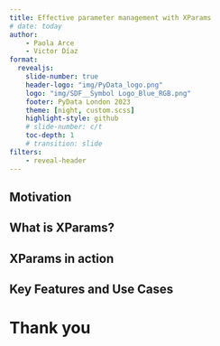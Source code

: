 ```yaml
---
title: Effective parameter management with XParams
# date: today
author: 
    - Paola Arce
    - Victor Díaz
format: 
  revealjs:
    slide-number: true
    header-logo: "img/PyData_logo.png"
    logo: "img/SDF__Symbol Logo_Blue_RGB.png"
    footer: PyData London 2023
    theme: [night, custom.scss]
    highlight-style: github
    # slide-number: c/t
    toc-depth: 1
    # transition: slide
filters:
    - reveal-header
---
```


## {background-color="white" background-image="img/authors.jpg" background-size="650px"}


## Motivation

## What is XParams?

## XParams in action

## Key Features and Use Cases

# Thank you